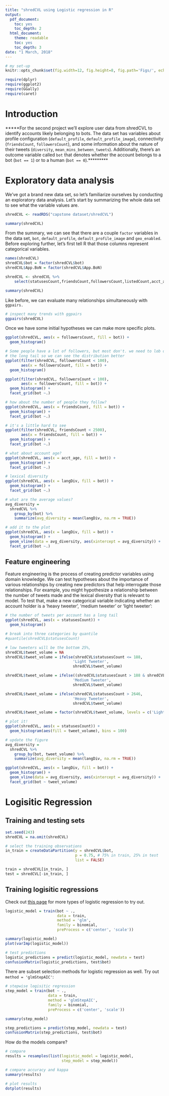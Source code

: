```yaml
---
title: "shredCVL using Logistic regression in R"
output:
  pdf_document:
    toc: yes
    toc_depth: 2
  html_document:
    theme: readable
    toc: yes
    toc_depth: 3
date: "1 March, 2018"
---
```


```r
# my set-up
knitr::opts_chunk$set(fig.width=12, fig.height=8, fig.path='Figs/', echo=TRUE, warning=FALSE, message=FALSE)

require(dplyr)
require(ggplot2)
require(GGally)
require(caret)

```

# Introduction 

*****For the second project we'll explore user data from shredCVL to identify accounts likely belonging to bots. The data set has variables about profile configuration
(`default_profile`, `default_profile_image`), connectivity (`friendsCount`, 
`followersCount`), and some information about the nature of their tweets 
(`diversity`, `mean_mins_between_tweets`). Additionally, there's an outcome 
variable called `bot` that denotes whether the account belongs to a bot 
(`bot == 1`) or to a human (`bot == 0`).*********

# Exploratory data analysis

We've got a brand new data set, so let's familiarize ourselves by
conducting an exploratory data analysis. Let's start by summarizing the whole
data set to see what the variable values are.

```r

shredCVL <- readRDS("capstone dataset/shredCVL")

summary(shredCVL)
```

From the summary, we can see that there are a couple `factor` variables in the 
data set, `bot`, `default_profile`, `default_profile_image` and `geo_enabled`.
Before exploring further, let's first tell R that those columns represent
categorical variables.

```r

names(shredCVL)
shredCVL$bot = factor(shredCVL$bot)
shredCVL$App.BoN = factor(shredCVL$App.BoN)

shredCVL <- shredCVL %>%
    select(statusesCount,friendsCount,followersCount,listedCount,acct_age,langDiv,mean_time_betwn_tweets,mCount,bot)

summary(shredCVL)
```

Like before, we can evaluate many relationships simultaneously with `ggpairs.`

```r
# inspect many trends with ggpairs
ggpairs(shredCVL)
```

Once we have some initial hypotheses we can make more specific plots.
```r
ggplot(shredCVL, aes(x = followersCount, fill = bot)) +
  geom_histogram()

# Some people have a lot of followers, but most don't. we need to lob off
# the long tail so we can see the distribution better
ggplot(filter(shredCVL, followersCount < 100), 
       aes(x = followersCount, fill = bot)) +
  geom_histogram()

ggplot(filter(shredCVL, followersCount < 100), 
       aes(x = followersCount, fill = bot)) +
  geom_histogram() + 
  facet_grid(bot ~.)

# how about the number of people they follow?
ggplot(shredCVL, aes(x = friendsCount, fill = bot)) +
  geom_histogram() +
  facet_grid(bot ~.)

# it's a little hard to see
ggplot(filter(shredCVL, friendsCount < 2500), 
       aes(x = friendsCount, fill = bot)) +
  geom_histogram() +
  facet_grid(bot ~.)

# what about account age?
ggplot(shredCVL, aes(x = acct_age, fill = bot)) +
  geom_histogram() +
  facet_grid(bot ~.)

# lexical diversity
ggplot(shredCVL, aes(x = langDiv, fill = bot)) +
  geom_histogram() +
  facet_grid(bot ~.)

# what are the average values?
avg_diversity = 
  shredCVL %>%
    group_by(bot) %>%
    summarize(avg_diversity = mean(langDiv, na.rm = TRUE))

# add it to the plot
ggplot(shredCVL, aes(x = langDiv, fill = bot)) +
  geom_histogram() +
  geom_vline(data = avg_diversity, aes(xintercept = avg_diversity)) + 
  facet_grid(bot ~.)
```

## Feature engineering

Feature engineering is the process of creating predictor variables using domain
knowledge. We can test hypotheses about the importance of various relationships
by creating new predictors that help interrogate those relationships. For example,
you might hypothesize a relationship between the number of tweets made
and the lexical diversity that is relevant to model. To test that, make a new
categorical variable indicating whether an account holder is a 'heavy tweeter', 'medium tweeter'
or 'light tweeter':

```r
# the number of tweets per account has a long tail
ggplot(shredCVL, aes(x = statusesCount)) +
  geom_histogram()

# break into three categories by quantile
#quantile(shredCVL$statusesCount)

# low tweeters will be the bottom 25%, 
shredCVL$tweet_volume = NA
shredCVL$tweet_volume = ifelse(shredCVL$statusesCount <= 188, 
                              'Light Tweeter', 
                              shredCVL$tweet_volume)

shredCVL$tweet_volume = ifelse((shredCVL$statusesCount > 188 & shredCVL$statusesCount <= 2646), 
                              'Medium Tweeter', 
                              shredCVL$tweet_volume)

shredCVL$tweet_volume = ifelse(shredCVL$statusesCount > 2646, 
                              'Heavy Tweeter', 
                              shredCVL$tweet_volume)

shredCVL$tweet_volume = factor(shredCVL$tweet_volume, levels = c('Light Tweeter', 'Medium Tweeter', 'Heavy Tweeter'))

# plot it!
ggplot(shredCVL, aes(x = statusesCount)) +
  geom_histogram(aes(fill = tweet_volume), bins = 100)

# update the figure
avg_diversity = 
  shredCVL %>%
    group_by(bot, tweet_volume) %>%
    summarize(avg_diversity = mean(langDiv, na.rm = TRUE))

ggplot(shredCVL, aes(x = langDiv, fill = bot)) +
  geom_histogram() +
  geom_vline(data = avg_diversity, aes(xintercept = avg_diversity)) + 
  facet_grid(bot ~ tweet_volume)
```

# Logisitic Regression 

## Training and testing sets

```r
set.seed(243)
shredCVL = na.omit(shredCVL)

# select the training observations
in_train = createDataPartition(y = shredCVL$bot,
                               p = 0.75, # 75% in train, 25% in test
                               list = FALSE)

train = shredCVL[in_train, ]
test = shredCVL[-in_train, ]
```

## Training logisitic regressions

Check out [this page](http://topepo.github.io/caret/Logistic_Regression.html)
for more types of logistic regression to try out.

```r
logistic_model = train(bot ~ ., 
                       data = train,  
                       method = 'glm',
                       family = binomial, 
                       preProcess = c('center', 'scale'))

summary(logistic_model)
plot(varImp(logistic_model))

# test predictions
logistic_predictions = predict(logistic_model, newdata = test)
confusionMatrix(logistic_predictions, test$bot)
```

There are subset selection methods for logistic regression as well. Try out
`method = 'glmStepAIC'`:
```r
# stepwise logisitic regression
step_model = train(bot ~ ., 
                   data = train,  
                   method = 'glmStepAIC',
                   family = binomial,
                   preProcess = c('center', 'scale'))
```

```r
summary(step_model)

step_predictions = predict(step_model, newdata = test)
confusionMatrix(step_predictions, test$bot)
```

How do the models compare?

```r
# compare
results = resamples(list(logistic_model = logistic_model, 
                         step_model = step_model))

# compare accuracy and kappa
summary(results)

# plot results
dotplot(results)
```
